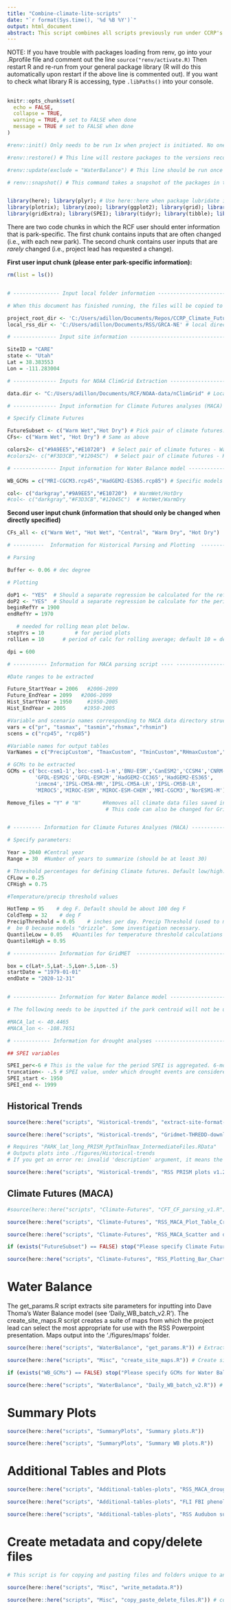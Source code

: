 ```yaml
---
title: "Combine-climate-lite-scripts"
date: "`r format(Sys.time(), '%d %B %Y')`"
output: html_document
abstract: This script combines all scripts previously run under CCRP's Climate Lite protocol for Resource Stewardship Strategies (RSS). 
---
```


NOTE: If you have trouble with packages loading from renv, go into your .Rprofile file and comment out the line ```source("renv/activate.R)```
Then restart R and re-run from your general package library (R will do this automatically upon restart if the above line is commented out). If you want to check what library R is accessing, type ```.libPaths()``` into your console. 

##

```r

knitr::opts_chunk$set(
  echo = FALSE, 
  collapse = TRUE,
  warning = TRUE, # set to FALSE when done
  message = TRUE # set to FALSE when done
)

#renv::init() Only needs to be run 1x when project is initiated. No one should ever have to run this line again. 

#renv::restore() # This line will restore packages to the versions recorded in the lockfile. Collaborators can use this command to keep their packages current. This line should be run once a week.  

#renv::update(exclude = "WaterBalance") # This line should be run once a week by whoever is regularly using this script. The first time running this line, you might need to follow directions to create a Personal Access Token with GitHub. Simply follow directions printed in the console. If you run into trouble, contact Annie Kellner Dillon at anne_dillon@nps.gov 

# renv::snapshot() # This command takes a snapshot of the packages in their current state and records it in the lockfile. Renv will perform this task periodically. If a manual snapshot is desired, use this command to manually update the lockfile.   


library(here); library(plyr); # Use here::here when package lubridate is used
library(plotrix); library(zoo); library(ggplot2); library(grid); library(cowplot); library(reshape2); library(raster); library(ncdf4); library(reshape2); library(WriteXLS); library(data.table); library(RColorBrewer); library(ggrepel); library(lubridate); library(dplyr); library(forcats); library(openxlsx); library("WaterBalance"); library(sf); library(raster); library(rgdal); library(R.utils); library(tmap); library(tmaptools); #library(rJava); library(OpenStreetMap); 
library(gridExtra); library(SPEI); library(tidyr); library(tibble); library(sp); library(skimr); library(cft)


```


There are two code chunks in which the RCF user should enter information that is park-specific. The first chunk contains inputs that are often changed (i.e., with each new park). The second chunk contains user inputs that are *rarely* changed (i.e., project lead has requested a change).

**First user input chunk (please enter park-specific information):**

```r

rm(list = ls())


# --------------- Input local folder information ----------------------------- #

# When this document has finished running, the files will be copied to a local directory and all newly created files (e.g., figures) will be deleted from the repo

project_root_dir <- 'C:/Users/adillon/Documents/Repos/CCRP_Climate_Futures_v1.0' # local directory where your repo is stored
local_rss_dir <- 'C:/Users/adillon/Documents/RSS/GRCA-NE' # local directory where you want this repo copied. Should be something like 'C:/Users/adillon/Documents/RSS/CONG'

# -------------- Input site information -------------------------------------- #

SiteID = "CARE" 
state <- "Utah"
Lat = 38.383553
Lon = -111.283004

# -------------- Inputs for NOAA ClimGrid Extraction --------------------------#

data.dir <- "C:/Users/adillon/Documents/RCF/NOAA-data/nClimGrid" # Location where NOAA ClimGrid data is stored, e.g. "E:/nClimGrid" 

# -------------- Input information for Climate Futures analyses (MACA) ------- #

# Specify Climate Futures

FutureSubset <- c("Warm Wet","Hot Dry") # Pick pair of climate futures.
CFs<- c("Warm Wet", "Hot Dry") # Same as above

colors2<- c("#9A9EE5","#E10720")  # Select pair of climate futures - WarmWet/HotDry
#colors2<- c("#F3D3CB","#12045C")  # Select pair of climate futures - HotWet/WarmDry

# -------------- Input information for Water Balance model ------------------- #

WB_GCMs = c("MRI-CGCM3.rcp45","HadGEM2-ES365.rcp85") # Specific models need to be selected to run the Water Balance scripts

col<- c("darkgray","#9A9EE5","#E10720")  # WarmWet/HotDry
#col<- c("darkgray","#F3D3CB","#12045C")  # HotWet/WarmDry

```

**Second user input chunk (information that should only be changed when directly specified)**

```r

CFs_all <- c("Warm Wet", "Hot Wet", "Central", "Warm Dry", "Hot Dry")

# ----------  Information for Historical Parsing and Plotting  ------------------ #

# Parsing

Buffer <- 0.06 # dec degree 

# Plotting

doP1 <- "YES"  # Should a separate regression be calculated for the reference period (default 1900-1970)? 
doP2 <- "YES"  # Should a separate regression be calculate for the period after the reference period (default 1971-present)? 
beginRefYr = 1900
endRefYr = 1970

   # needed for rolling mean plot below.  
stepYrs	= 10		  # for period plots 
rollLen = 10      # period of calc for rolling average; default 10 = decadal

dpi = 600   

# ----------- Information for MACA parsing script ---- ----------------------- #

#Date ranges to be extracted

Future_StartYear = 2006   #2006-2099
Future_EndYear = 2099   #2006-2099
Hist_StartYear = 1950     #1950-2005
Hist_EndYear = 2005      #1950-2005

#Variable and scenario names corresponding to MACA data directory structure
vars = c("pr", "tasmax", "tasmin","rhsmax","rhsmin")
scens = c("rcp45", "rcp85")

#Variable names for output tables
VarNames = c("PrecipCustom", "TmaxCustom", "TminCustom","RHmaxCustom","RHminCustom")

# GCMs to be extracted
GCMs = c('bcc-csm1-1','bcc-csm1-1-m','BNU-ESM','CanESM2','CCSM4','CNRM-CM5','CSIRO-Mk3-6-0',
         'GFDL-ESM2G','GFDL-ESM2M','HadGEM2-CC365','HadGEM2-ES365',
         'inmcm4','IPSL-CM5A-MR','IPSL-CM5A-LR','IPSL-CM5B-LR',
         'MIROC5','MIROC-ESM','MIROC-ESM-CHEM','MRI-CGCM3','NorESM1-M')

Remove_files = "Y" # "N"       #Removes all climate data files saved in directory
                                # This code can also be changed for GridMet


# --------- Information for Climate Futures Analyses (MACA) ------------------ #

# Specify parameters:

Year = 2040 #Central year
Range = 30  #Number of years to summarize (should be at least 30)

# Threshold percentages for defining Climate futures. Default low/high:  0.25, 0.75
CFLow = 0.25     
CFHigh = 0.75

#Temperature/precip threshold values

HotTemp = 95    # deg F. Default should be about 100 deg F
ColdTemp = 32    # deg F
PrecipThreshold = 0.05    # inches per day. Precip Threshold (used to measure Drought duration). For many GCMs shoud not 
#  be 0 because models "drizzle". Some investigation necessary.
QuantileLow = 0.05   #Quantiles for temperature threshold calculations
QuantileHigh = 0.95

# -------------- Information for GridMET  ------------------------------------ #

box = c(Lat+.5,Lat-.5,Lon+.5,Lon-.5)
startDate = "1979-01-01"
endDate = "2020-12-31"


# -------------- Information for Water Balance model ------------------- #

# The following needs to be inputted if the park centroid will not be used to select the MACA grid cell for the water balance model:

#MACA_lat <- 40.4465 
#MACA_lon <- -108.7651

# ------------ Information for drought analyses ------------------------ #

## SPEI variables

SPEI_per<-6 # This is the value for the period SPEI is aggregated. 6-months is standard but could change if want. 
truncation<- -.5 # SPEI value, under which drought events are considered
SPEI_start <- 1950
SPEI_end <- 1999

```


## Historical Trends

```r

source(here::here("scripts", "Historical-trends", "extract-site-format-trends.R")) # Parses NOAA data. Output = "PARK_lat_long_PRISM_nClimGrid_IntermediateFiles.RData" 

source(here::here("scripts", "Historical-trends", "Gridmet-THREDD-download.R")) # Parse GridMET data. Output = "GridMet.csv"

```

```r

# Requires "PARK_lat_long_PRISM_PptTminTmax_IntermediateFiles.RData"
# Outputs plots into ./figures/Historical-trends
# If you get an error re: invalid 'description' argument, it means the data is missing

source(here::here("scripts", "Historical-trends", "RSS PRISM plots v1.2.R"), echo = FALSE) 

```


## Climate Futures (MACA)

```r

#source(here::here("scripts", "Climate-Futures", "CFT_CF_parsing_v1.R")) # Parse MACA data. Output = "_init_parsed.RData". # 9-8-21: CFT parsing script is not working due to an issue with the package or MACA servers. ACR to talk to CU Boulder about the issue. For now, add _init_parsed.RData file manually to parsed-data folder. 

source(here::here("scripts", "Climate-Futures", "RSS_MACA_Plot_Table_Creation.R"), local = knitr::knit_global()) # Requires "PARK_init_parsed.RData"; Output = "PARK_lat_long_Final_Environment.RData". 

source(here::here("scripts", "Climate-Futures", "RSS_MACA_Scatter and diagnostic.R"), local = knitr::knit_global()) # Creates scatter and diagnostic plots. Outputs to Figs MACA folder. 
```

```r

if (exists("FutureSubset") == FALSE) stop("Please specify Climate Futures") # At the top of the script, please enter a combination of futures, e.g. Warm Wet/Hot Dry

source(here::here("scripts", "Climate-Futures", "RSS_Plotting_Bar_Charts.R")) # Requires "PARK_lat_long_Final_Environment.RData". Outputs plots and Excel Workbook 

```

# Water Balance

The get_params.R script extracts site parameters for inputting into Dave Thoma's Water Balance model (see 'Daily_WB_batch_v2.R'). The create_site_maps.R script creates a suite of maps from which the project lead can select the most appropriate for use with the RSS Powerpoint presentation. Maps output into the './figures/maps' folder. 

```r

source(here::here("scripts", "WaterBalance", "get_params.R")) # Extract site parameters

source(here::here("scripts", "Misc", "create_site_maps.R")) # Create site maps. If you cannot install Java, comment this line out. 
```

```r

if (exists("WB_GCMs") == FALSE) stop("Please specify GCMs for Water Balance")

source(here::here("scripts", "WaterBalance", "Daily_WB_batch_v2.R")) # Run the Water Balance Model

```


# Summary Plots

```r

source(here::here("scripts", "SummaryPlots", "Summary plots.R"))

source(here::here("scripts", "SummaryPlots", "Summary WB plots.R")) 
```

# Additional Tables and Plots

```r

source(here::here("scripts", "Additional-tables-plots", "RSS_MACA_drought_char.R"))

source(here::here("scripts", "Additional-tables-plots", "FLI FBI phenology plots.R"))

source(here::here("scripts", "Additional-tables-plots", "RSS Audubon summary.R"))
```
# Create metadata and copy/delete files

```r

# This script is for copying and pasting files and folders unique to an RSS to a local folder, for the purposes of using, sharing, or archiving products. Files are then deleted from the Climate_Futures repo so that files are not inadvertently overwritten or confused with products from a different site.

source(here::here("scripts", "Misc", "write_metadata.R"))

source(here::here("scripts", "Misc", "copy_paste_delete_files.R")) # copies files and folders to specified local folder


```



